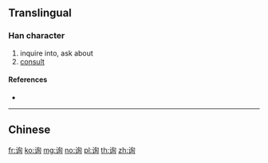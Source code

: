 {{character info/new}}
{{also|詢}}
==Translingual==

===Han character===
{{Han char|rn=149|rad=讠|as=06|sn=8|four=|canj=IVPA}}

# inquire into, ask about
# [[consult]]

====References====
* {{Han ref|kx=1188.181|hdz=63968.040|uh=8BE2|ud=35810}}

----

==Chinese==
{{zh-see|詢}}

[[fr:询]]
[[ko:询]]
[[mg:询]]
[[no:询]]
[[pl:询]]
[[th:询]]
[[zh:询]]